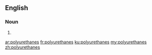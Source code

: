==English==

===Noun===
{{head|en|plural}}

# {{plural of|polyurethane|lang=en}}

[[ar:polyurethanes]]
[[fr:polyurethanes]]
[[ku:polyurethanes]]
[[my:polyurethanes]]
[[zh:polyurethanes]]